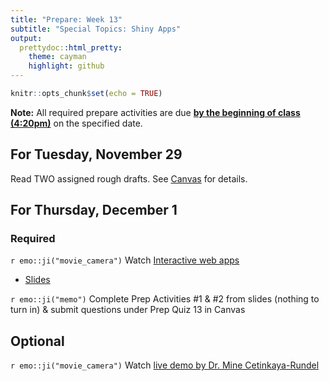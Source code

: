 ```yaml
---
title: "Prepare: Week 13"
subtitle: "Special Topics: Shiny Apps"
output: 
  prettydoc::html_pretty:
    theme: cayman
    highlight: github
---
```


```r
knitr::opts_chunk$set(echo = TRUE)
```

**Note:** All required prepare activities are due **<u>by the beginning of class (4:20pm)</u>** on the specified date.

## For Tuesday, November 29

Read TWO assigned rough drafts. See [Canvas](https://canvas.apu.edu/courses/42480/assignments/757114) for details.

## For Thursday, December 1

### Required

`r emo::ji("movie_camera")` Watch [Interactive web apps](https://youtu.be/clz1QGGu4oY)

- [Slides](https://kgfitzgerald.github.io/APU_MATH_250/slides/36-shiny.html)

`r emo::ji("memo")` Complete Prep Activities #1 & #2 from slides (nothing to turn in) & submit questions under Prep Quiz 13 in Canvas


## Optional 

`r emo::ji("movie_camera")` Watch [live demo by Dr. Mine Cetinkaya-Rundel](https://youtu.be/gXBEOFWrxsk)



